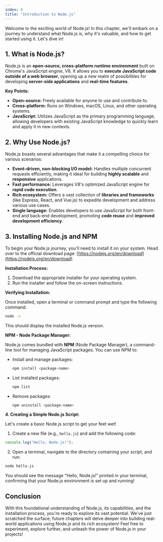 ```yaml
---
index: 0
title: "Introduction to Node.js"
---
```


Welcome to the exciting world of Node.js! In this chapter, we'll embark on a journey to understand what Node.js is, why it's valuable, and how to get started using it. Let's dive in!

## 1. What is Node.js?

Node.js is an **open-source, cross-platform runtime environment** built on Chrome's JavaScript engine, V8. It allows you to **execute JavaScript code outside of a web browser**, opening up a new realm of possibilities for developing **server-side applications** and **real-time features**.

**Key Points:**

- **Open-source:** Freely available for anyone to use and contribute to.
- **Cross-platform:** Runs on Windows, macOS, Linux, and other operating systems.
- **JavaScript:** Utilizes JavaScript as the primary programming language, allowing developers with existing JavaScript knowledge to quickly learn and apply it in new contexts.

## 2. Why Use Node.js?

Node.js boasts several advantages that make it a compelling choice for various scenarios:

- **Event-driven, non-blocking I/O model:** Handles multiple concurrent requests efficiently, making it ideal for building **highly scalable** and **responsive** applications.
- **Fast performance:** Leverages V8's optimized JavaScript engine for **rapid code execution**.
- **Rich ecosystem:** Offers a vast collection of **libraries and frameworks** (like Express, React, and Vue.js) to expedite development and address various use cases.
- **Single language:** Enables developers to use JavaScript for both front-end and back-end development, promoting **code reuse** and **improved development efficiency**.

## 3. Installing Node.js and NPM

To begin your Node.js journey, you'll need to install it on your system. Head over to the official download page: [https://nodejs.org/en/download](https://nodejs.org/en/download)

**Installation Process:**

1. Download the appropriate installer for your operating system.
2. Run the installer and follow the on-screen instructions.

**Verifying Installation:**

Once installed, open a terminal or command prompt and type the following command:

```bash
node -v
```

This should display the installed Node.js version.

**NPM - Node Package Manager:**

Node.js comes bundled with **NPM** (Node Package Manager), a command-line tool for managing JavaScript packages. You can use NPM to:

- Install and manage packages:
  ```bash
  npm install <package-name>
  ```
- List installed packages:
  ```bash
  npm list
  ```
- Remove packages:
  ```bash
  npm uninstall <package-name>
  ```

**4. Creating a Simple Node.js Script:**

Let's create a basic Node.js script to get your feet wet!

1. Create a new file (e.g., `hello.js`) and add the following code:

```javascript
console.log("Hello, Node.js!");
```

2. Open a terminal, navigate to the directory containing your script, and run:

```bash
node hello.js
```

You should see the message "Hello, Node.js!" printed in your terminal, confirming that your Node.js environment is set up and running!

## Conclusion

With this foundational understanding of Node.js, its capabilities, and the installation process, you're ready to explore its vast potential. We've just scratched the surface; future chapters will delve deeper into building real-world applications using Node.js and its rich ecosystem! Feel free to experiment, explore further, and unleash the power of Node.js in your projects!

